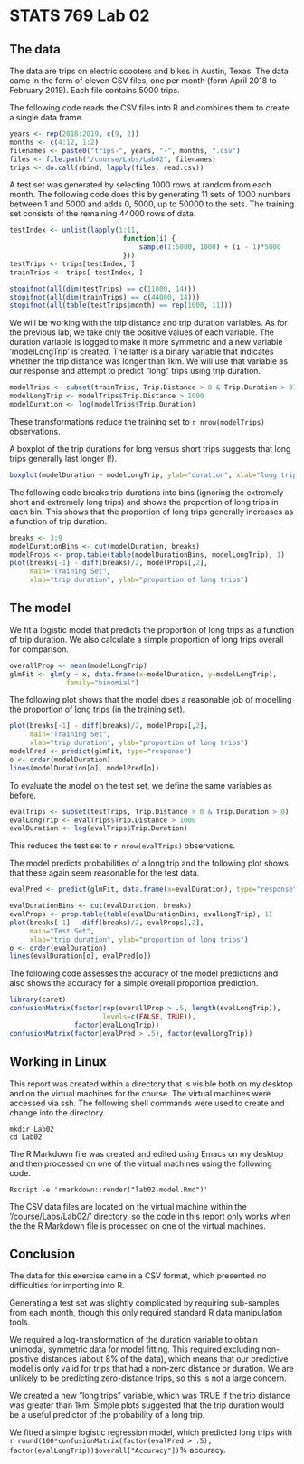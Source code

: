 
# STATS 769 Lab 02

## The data

The data are trips on electric scooters and bikes in Austin, Texas.
The data came in the form of eleven CSV files, one per month (form
April 2018 to February 2019).  Each file contains 5000 trips.

The following code reads the CSV files into R and combines them to
create a single data frame.

```{r}
years <- rep(2018:2019, c(9, 2))
months <- c(4:12, 1:2)
filenames <- paste0("trips-", years, "-", months, ".csv")
files <- file.path("/course/Labs/Lab02", filenames)
trips <- do.call(rbind, lapply(files, read.csv))
```

A test set was generated by selecting 1000 rows at random from each month.
The following code does this by generating 11 sets of 
1000 numbers between 1 and 5000 and adds 0, 5000, up to 50000 to the sets.
The training set consists of the remaining 44000 rows of data.

```{r}
testIndex <- unlist(lapply(1:11, 
                            function(i) {
                                sample(1:5000, 1000) + (i - 1)*5000
                            }))
testTrips <- trips[testIndex, ]
trainTrips <- trips[-testIndex, ]
```

```{r echo=FALSE, results="hide"}
stopifnot(all(dim(testTrips) == c(11000, 14)))
stopifnot(all(dim(trainTrips) == c(44000, 14)))
stopifnot(all(table(testTrips$month) == rep(1000, 11)))
```

We will be working with the trip distance and trip duration variables.
As for the previous lab, we take only the positive values of each
variable.  The duration variable is logged to make it more symmetric
and a new variable 'modelLongTrip' is created.  The latter is 
a binary variable that indicates whether the trip distance
was longer than 1km.  We will use that variable as our response
and attempt to predict "long" trips using trip duration.

```{r}
modelTrips <- subset(trainTrips, Trip.Distance > 0 & Trip.Duration > 0)
modelLongTrip <- modelTrips$Trip.Distance > 1000
modelDuration <- log(modelTrips$Trip.Duration)
```

These transformations reduce the training set to 
`r nrow(modelTrips)` observations.

A boxplot of the trip durations for long versus short trips 
suggests that long trips generally last longer (!).

```{r}
boxplot(modelDuration ~ modelLongTrip, ylab="duration", xlab="long trip")
```

The following code breaks trip durations into bins (ignoring the
extremely short and extremely long trips) and shows the proportion
of long trips in each bin.  This shows that the proportion of long trips
generally increases as a function of trip duration.

```{r}
breaks <- 3:9
modelDurationBins <- cut(modelDuration, breaks)
modelProps <- prop.table(table(modelDurationBins, modelLongTrip), 1)
plot(breaks[-1] - diff(breaks)/2, modelProps[,2],
     main="Training Set",
     xlab="trip duration", ylab="proportion of long trips")
```

## The model

We fit a logistic model that predicts the proportion of long trips
as a function of trip duration.
We also calculate a simple proportion of long trips overall for comparison.

```{r}
overallProp <- mean(modelLongTrip)
glmFit <- glm(y ~ x, data.frame(x=modelDuration, y=modelLongTrip), 
              family="binomial")
```

The following plot shows that the model does a reasonable job 
of modelling the proportion of long trips (in the training set).

```{r echo=FALSE}
plot(breaks[-1] - diff(breaks)/2, modelProps[,2],
     main="Training Set",
     xlab="trip duration", ylab="proportion of long trips")
modelPred <- predict(glmFit, type="response")
o <- order(modelDuration)
lines(modelDuration[o], modelPred[o])
```

To evaluate the model on the test set, we define the same variables
as before.

```{r}
evalTrips <- subset(testTrips, Trip.Distance > 0 & Trip.Duration > 0)
evalLongTrip <- evalTrips$Trip.Distance > 1000
evalDuration <- log(evalTrips$Trip.Duration)
```

This reduces the test set to `r nrow(evalTrips)` observations.

The model predicts probabilities of a long trip and the following
plot shows that these again seem reasonable for the test data.

```{r}
evalPred <- predict(glmFit, data.frame(x=evalDuration), type="response")
```

```{r echo=FALSE}
evalDurationBins <- cut(evalDuration, breaks)
evalProps <- prop.table(table(evalDurationBins, evalLongTrip), 1)
plot(breaks[-1] - diff(breaks)/2, evalProps[,2],
     main="Test Set",
     xlab="trip duration", ylab="proportion of long trips")
o <- order(evalDuration)
lines(evalDuration[o], evalPred[o])
```

The following code assesses the accuracy of the model predictions
and also shows the accuracy for a simple overall proportion prediction.

```{r}
library(caret)
confusionMatrix(factor(rep(overallProp > .5, length(evalLongTrip)),
                       levels=c(FALSE, TRUE)),
                factor(evalLongTrip))
confusionMatrix(factor(evalPred > .5), factor(evalLongTrip))
```

## Working in Linux

This report was created within a directory that is visible both on my
desktop and on the
virtual machines for the course.
The virtual machines were accessed via ssh.
The following shell commands were used to create and change into the
directory.

```
mkdir Lab02
cd Lab02
```

The R Markdown file was created and edited using Emacs on my 
desktop and then processed on one
of the virtual machines using the following code.

```
Rscript -e 'rmarkdown::render("lab02-model.Rmd")'
```

The CSV data files are located on the virtual machine
within the '/course/Labs/Lab02/' directory, so the code
in this report only works when the the R Markdown file is
processed on one of the virtual machines.

## Conclusion

The data for this exercise came in a CSV format, which presented no
difficulties for importing into R.

Generating a test set was slightly complicated by requiring sub-samples
from each month, though this only required standard R data manipulation tools.

We required a log-transformation of the duration variable
to obtain unimodal, symmetric data for model fitting.  This required
excluding non-positive distances (about 8% of the data),
which means that our predictive model is only valid for trips 
that had a non-zero distance or duration.  We are unlikely to be predicting 
zero-distance trips, so this is not a large concern.

We created a new "long trips" variable, which was TRUE if the trip
distance was greater than 1km.  Simple plots suggested that the trip
duration would be a useful predictor of the probability of a long trip.

We fitted a simple logistic regression model, which 
predicted long trips with `r round(100*confusionMatrix(factor(evalPred > .5), factor(evalLongTrip))$overall["Accuracy"])`% accuracy.
